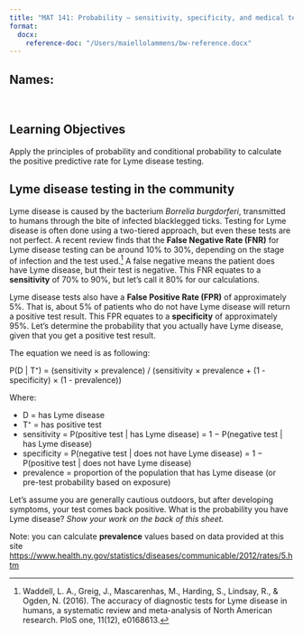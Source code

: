 ```yaml
---
title: "MAT 141: Probability – sensitivity, specificity, and medical testing"
format: 
  docx:
    reference-doc: "/Users/maiellolammens/bw-reference.docx"
---
```


## Names:

&nbsp;

## Learning Objectives

Apply the principles of probability and conditional probability to calculate the positive predictive rate for Lyme disease testing.

## Lyme disease testing in the community

Lyme disease is caused by the bacterium *Borrelia burgdorferi*, transmitted to humans through the bite of infected blacklegged ticks.
Testing for Lyme disease is often done using a two-tiered approach, but even these tests are not perfect. 
A recent review finds that the **False Negative Rate (FNR)** for Lyme disease testing can be around 10% to 30%, depending on the stage of infection and the test used.^[Waddell, L. A., Greig, J., Mascarenhas, M., Harding, S., Lindsay, R., & Ogden, N. (2016). The accuracy of diagnostic tests for Lyme disease in humans, a systematic review and meta-analysis of North American research. PloS one, 11(12), e0168613.] 
A false negative means the patient does have Lyme disease, but their test is negative. This FNR equates to a **sensitivity** of 70% to 90%, but let’s call it 80% for our calculations.


Lyme disease tests also have a **False Positive Rate (FPR)** of approximately 5%. 
That is, about 5% of patients who do not have Lyme disease will return a positive test result. 
This FPR equates to a **specificity** of approximately 95%.
Let’s determine the probability that you actually have Lyme disease, given that you get a positive test result.

The equation we need is as following:

P(D | T⁺) = (sensitivity × prevalence) / (sensitivity × prevalence + (1 - specificity) × (1 - prevalence))

Where:

* D = has Lyme disease
* T⁺ = has positive test
* sensitivity = P(positive test | has Lyme disease) = 1 − P(negative test | has Lyme disease)
* specificity = P(negative test | does not have Lyme disease) = 1 − P(positive test | does not have Lyme disease)
* prevalence = proportion of the population that has Lyme disease (or pre-test probability based on exposure)

Let's assume you are generally cautious outdoors, but after developing symptoms, your test comes back positive. What is the probability you have Lyme disease? *Show your work on the back of this sheet.*

Note: you can calculate **prevalence** values based on data provided at this site [https://www.health.ny.gov/statistics/diseases/communicable/2012/rates/5.htm](https://www.health.ny.gov/statistics/diseases/communicable/2012/rates/5.htm)

<!---
Assumptions:
sensitivity = 80%
specificity = 95%
prevalence = 2% (based on regional tick exposure rates)
P(Lyme | positive test) = (0.8 × 0.02) / ((0.8 × 0.02) + ((1 - 0.95) × (1 - 0.02))) = 0.016 / (0.016 + 0.049) ≈ 0.245
So, given a positive test result, there’s about a 24.5% chance you actually have Lyme disease.
--->
